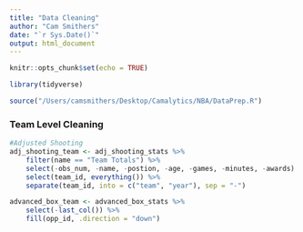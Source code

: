 ```yaml
---
title: "Data Cleaning"
author: "Cam Smithers"
date: "`r Sys.Date()`"
output: html_document
---
```


```r
knitr::opts_chunk$set(echo = TRUE)
```

```r
library(tidyverse)
```

```r
source("/Users/camsmithers/Desktop/Camalytics/NBA/DataPrep.R")
```

### Team Level Cleaning

```r
#Adjusted Shooting
adj_shooting_team <- adj_shooting_stats %>%
    filter(name == "Team Totals") %>%
    select(-obs_num, -name, -postion, -age, -games, -minutes, -awards) %>%
    select(team_id, everything()) %>%
    separate(team_id, into = c("team", "year"), sep = "-")

```

```r
advanced_box_team <- advanced_box_stats %>%
    select(-last_col()) %>%
    fill(opp_id, .direction = "down")
```

```r

```


